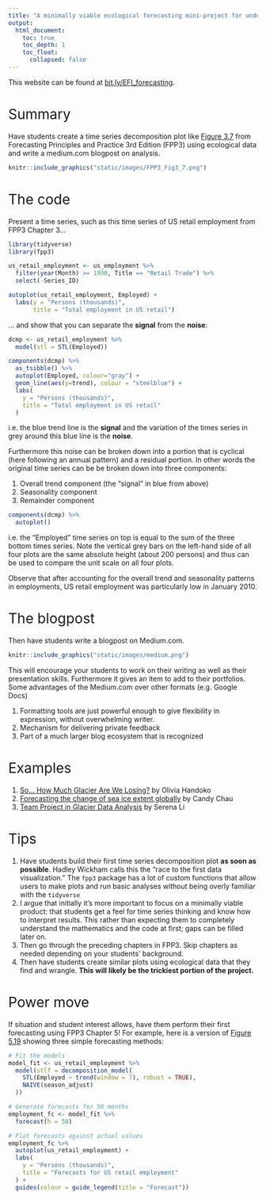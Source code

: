 ```yaml
---
title: "A minimally viable ecological forecasting mini-project for undergraduate courses"
output:
  html_document:
    toc: true
    toc_depth: 1
    toc_float:
      collapsed: false
---
```


<!--
{target="_blank"}
-->

<style>
h1{font-weight: 400;}
</style>


This website can be found at [bit.ly/EFI_forecasting](https://bit.ly/EFI_forecasting){target="_blank"}.

# Summary

Have students create a time series decomposition plot like [Figure 3.7](https://otexts.com/fpp3/components.html#fig:emplstl){target="_blank"} from Forecasting Principles and Practice 3rd Edition (FPP3) using ecological data and write a medium.com blogpost on analysis.

```r
knitr::include_graphics("static/images/FPP3_Fig3_7.png")
```


# The code

Present a time series, such as this time series of US retail employment from FPP3 Chapter 3...

```r
library(tidyverse)
library(fpp3)

us_retail_employment <- us_employment %>%
  filter(year(Month) >= 1990, Title == "Retail Trade") %>%
  select(-Series_ID)

autoplot(us_retail_employment, Employed) +
  labs(y = "Persons (thousands)", 
       title = "Total employment in US retail")
```

... and show that you can separate the **signal** from the **noise**:

```r
dcmp <- us_retail_employment %>%
  model(stl = STL(Employed))

components(dcmp) %>%
  as_tsibble() %>%
  autoplot(Employed, colour="gray") +
  geom_line(aes(y=trend), colour = "steelblue") +
  labs(
    y = "Persons (thousands)",
    title = "Total employment in US retail"
  )
```

i.e. the blue trend line is the **signal** and the variation of the times series in grey around this blue line is the **noise**. 

Furthermore this noise can be broken down into a portion that is cyclical (here following an annual pattern) and a residual portion. In other words the original time series can be be broken down into three components:

1. Overall trend component (the "signal" in blue from above)
1. Seasonality component
1. Remainder component

```r
components(dcmp) %>% 
  autoplot()
```

i.e. the "Employed" time series on top is equal to the sum of the three bottom times series. Note the vertical grey bars on the left-hand side of all four plots are the same absolute height (about 200 persons) and thus can be used to compare the unit scale on all four plots.

Observe that after accounting for the overall trend and seasonality patterns in employments, US retail employment was particularly low in January 2010.



# The blogpost

Then have students write a blogpost on Medium.com. 

```r
knitr::include_graphics("static/images/medium.png")
```

This will encourage your students to work on their writing as well as their presentation skills. Furthermore it gives an item to add to their portfolios. Some advantages of the Medium.com over other formats (e.g. Google Docs)

1. Formatting tools are just powerful enough to give flexibility in expression, without overwhelming writer.
1. Mechanism for delivering private feedback
1. Part of a much larger blog ecosystem that is recognized


# Examples

1. [So... How Much Glacier Are We Losing?](https://ohandoko.medium.com/so-how-much-glacier-are-we-losing-8d1471252750){target="_blank"} by Olivia Handoko
1. [Forecasting the change of sea ice extent globally](https://pchau-38154.medium.com/forecasting-the-change-of-sea-ice-extent-globally-d0b1f21ce24a){target="_blank"} by Candy Chau
1. [Team Project in Glacier Data Analysis](https://sli58.medium.com/team-project-in-glacier-data-analysis-5aad665ba0b0){target="_blank"} by Serena Li


# Tips

1. Have students build their first time series decomposition plot **as soon as possible**. Hadley Wickham calls this the "race to the first data visualization." The `fpp3` package has a lot of custom functions that allow users to make plots and run basic analyses without being overly familiar with the `tidyverse`
1. I argue that initially it's more important to focus on a minimally viable product: that students get a feel for time series thinking and know how to interpret results. This rather than expecting them to completely understand the mathematics and the code at first; gaps can be filled later on. 
1. Then go through the preceding chapters in FPP3. Skip chapters as needed depending on your students' background.
1. Then have students create similar plots using ecological data that they find and wrangle. **This will likely be the trickiest portion of the project.**


# Power move

If situation and student interest allows, have them perform their first forecasting using FPP3 Chapter 5! For example, here is a version of [Figure 5.19](https://otexts.com/fpp3/forecasting-decomposition.html#fig:print-media5){target="_blank"} showing three simple forecasting methods:

```r
# Fit the models
model_fit <- us_retail_employment %>%
  model(stlf = decomposition_model(
    STL(Employed ~ trend(window = 7), robust = TRUE),
    NAIVE(season_adjust)
  ))

# Generate forecasts for 50 months
employment_fc <- model_fit %>% 
  forecast(h = 50)

# Plot forecasts against actual values
employment_fc %>%
  autoplot(us_retail_employment) +
  labs(
    y = "Persons (thousands)",
    title = "Forecasts for US retail employment"
  ) +
  guides(colour = guide_legend(title = "Forecast"))
```




